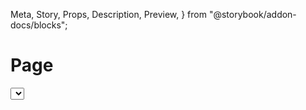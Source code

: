   Meta,
  Story,
  Props,
  Description,
  Preview,
} from "@storybook/addon-docs/blocks";

<Meta title="Components | Structure / Page" component={Page} />

# Page

<Description of={Page} />

<Preview withToolbar>
  <Story name="Example">
    <Page title="New invite">
      <Tabs
        tabs={[
          { content: "Single invite", id: "1" },
          { content: "Group invite", id: "2" },
        ]}
        selected={0}
      >
        <FormLayout>
          <Select
            label="Visitor type"
            options={["Visitor", "Interview", "Meeting"]}
            required
          />
          <TextField label="Full name" />
          <TextField label="Private notes" multiline={3} />
          <Stack distribution="equalSpacing">
            <ButtonGroup>
              <Button>Invite</Button>
              <Button outline>Invite and add another</Button>
            </ButtonGroup>
            <Button plain>Cancel</Button>
          </Stack>
        </FormLayout>
      </Tabs>
    </Page>
  </Story>
</Preview>

<Props of={Page} />

## Usage

### Default page

Use for detail pages, which should have pagination and breadcrumbs, and also often have
several actions.
